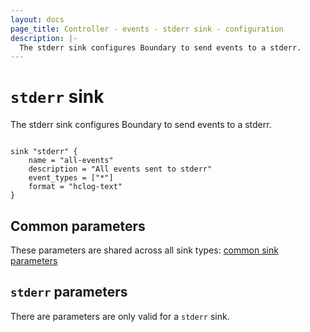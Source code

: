 ```yaml
---
layout: docs
page_title: Controller - events - stderr sink - configuration
description: |-
  The stderr sink configures Boundary to send events to a stderr.
---
```


# `stderr` sink

The stderr sink configures Boundary to send events to a stderr.

```hcl

sink "stderr" {
    name = "all-events"
    description = "All events sent to stderr"
    event_types = ["*"]
    format = "hclog-text"
}
```

## Common parameters

These parameters are shared across all sink types: [common sink parameters](/boundary/docs/monitor/events/common)

## `stderr` parameters

There are parameters are only valid for a `stderr` sink.
